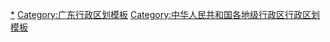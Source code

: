 {{Navbox
|listclass = hlist
|name = 珠海市行政区划
|title = [[珠海市]]行政区划
|above = 省级行政区：[[广东省]]　　政府驻地：[[香洲区]]
|image = [[File:Administrative_Division_Zhuhai_2.png|200px]]
|state = {{{state<includeonly>|collapsed</includeonly>}}}

|group1style = background: #ececec; text-align: center;
|group1 = [[县级行政区]]
|liststyle = background: #ececec; text-align: center;
|list1 = 3[[县级行政区]]（3[[市辖区]]）；25[[乡级行政区]]（10[[街道办事处]]、15[[行政建制镇|镇]]）

|group2 = [[市辖区]]
|groupstyle = text-align: center;
|list2 = {{Navbox|child

|group1 = [[香洲区]]
|list1 =  {{Navbox|child
|group1 = 9街道
|list1 =
* [[翠香街道]]
* [[梅华街道]]
* [[前山街道]]
* [[吉大街道]]
* [[拱北街道]]
* [[香湾街道]]
* [[狮山街道 (珠海市)|狮山街道]]
* [[湾仔街道]]
* [[凤山街道 (珠海市)|凤山街道]]
|group2 = 1镇
|list2 =
* [[南屏镇 (珠海市)|南屏镇]]
|group3 = [[珠海高新技术产业开发区|珠海高新区]]
|group3style = background: #ececec
|list3 = {{Navbox|child
|group1 = 1镇
|groupstyle = background: #ececec
|list1 =
* [[唐家湾镇]]
}}
|group4 = [[横琴粵澳深度合作区]]
|group4style = background: #ececec
|list4 = {{Navbox|child
|group1 = 1镇
|groupstyle = background: #ececec
|list1 =
* [[横琴镇]]
}}
|group5 = [[万山海洋开发试验区|万山区]]
|group5style = background: #ececec
|list5 = {{Navbox|child
|group1 = 3镇
|groupstyle = background: #ececec
|list1 =
* [[桂山镇 (珠海市)|桂山镇]]
* [[担杆镇]]
* [[万山镇 (珠海市)|万山镇]]
}}
}}

|group2 = [[斗门区]]
|list2 =  {{Navbox|child
|group1 = 1街道
|list1 =
* [[白藤街道]]
|group2 = 5镇
|list2 =
* [[莲洲镇]]
* [[斗门镇 (珠海市)|斗门镇]]
* [[乾务镇|-{乾}-务镇]]
* [[白蕉镇]]
* [[井岸镇]]
}}

|group3 = [[金湾区]]
|list3 =  {{Navbox|child
|group1 = 2镇
|list1 =
* [[三灶镇 (珠海市)|三灶镇]]
* [[红旗镇 (珠海市)|红旗镇]]
|group2 = [[珠海经济技术开发区|珠海开发区]]
|group2style = background: #ececec
|list2 = {{Navbox|child
|group1 = 2镇
|groupstyle = background: #ececec
|list1 =
* [[南水镇]]
* [[平沙镇]]
}}
}}
}}
}}
<noinclude>
[[Category:珠海行政区划|*]]
[[Category:广东行政区划模板]]
[[Category:中华人民共和国各地级行政区行政区划模板]]
</noinclude>